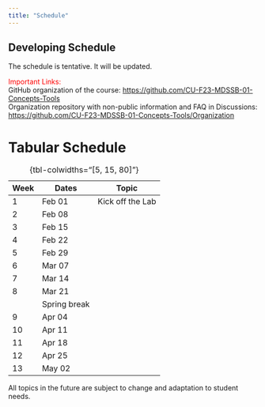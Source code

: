 ```yaml
---
title: "Schedule"
---
```


:::{.callout-important collapse=false appearance='default' icon=true}
## Developing Schedule
The schedule is tentative. It will be updated.

[Important Links:]{style='color:red;'}    
GitHub organization of the course: <https://github.com/CU-F23-MDSSB-01-Concepts-Tools>   
Organization repository with non-public information and FAQ in Discussions: <https://github.com/CU-F23-MDSSB-01-Concepts-Tools/Organization>
:::

# Tabular Schedule  {.unnumbered}

Week | Dates  | Topic                  | 
-----|--------|------------------------|
1    | Feb 01 | Kick off the Lab       |
2    | Feb 08 |                        |
3    | Feb 15 |                        |
4    | Feb 22 |                        |
5    | Feb 29 |                        |
6    | Mar 07 |                        |
7    | Mar 14 |                        |
8    | Mar 21 |                        |
     |        | Spring break           |
9    | Apr 04 |                        |
10   | Apr 11 |                        |
11   | Apr 18 |                        |
12   | Apr 25 |                        |
13   | May 02 |                        |

: {tbl-colwidths="[5, 15, 80]"}

:::{.callout-note collapse=false appearance='default' icon=true}
All topics in the future are subject to change and adaptation to student needs. 
:::



<!--   | Week | Date         | Time              | Room                            | What?                                               | -->
<!-- |:-----|:-------------|------------------:|:--------------------------------|:----------------------------------------------------| -->
<!-- | 1    | 2023-02-02   |   14:15 - 17:00   | IRC Sem. I                      | Introduction                                        | -->
<!-- | 2    | 2023-02-09   |   14:15 - 17:00   | IRC Sem. I                      | Topic and group formation                           | -->
<!-- | 3    | 2023-02-16   |   14:15 - 17:00   | IRC Sem. I                      | Student Proposal Presentations, Q&A                 | -->
<!-- | 4    | 2023-02-23   |   14:15 - 17:00   | IRC Sem. I                      | Student Proposal Presentations, Q&A                 | -->
<!-- | 5    | 2023-03-02   |   14:15 - 17:00   | MS Teams (in person on request) | Individual Sessions Instructor + Teams              |     -->
<!-- | 6    | 2023-03-09   |   14:15 - 17:00   | IRC Sem. I                      | Tutorial on collecting data (Scrape, API, SQL, ...) | -->
<!-- | 7    | 2023-03-16   |   14:15 - 17:00   | Individual meetings on request  | Please ask for an appointment!                      | -->
<!-- | 8    | 2023-03-23   | **15:45 - 18:30** | **East Hall 3**                 | Student Progress Presentations, Q&A                 | -->
<!-- | 9    | 2023-03-30   |   14:15 - 17:00   | IRC Sem. I                      | Student Progress Presentations, Q&A                 | -->
<!-- |      | Spring break |   14:15 - 17:00   |                                 |                                                     | -->
<!-- | 10   | 2023-04-13   |   14:15 - 17:00   | IRC Sem. I                      | Quarto tutorial, Student Progress Presentations     | -->
<!-- | 11   | 2023-04-20   |   14:15 - 17:00   | MS Teams (in person on request) | Individual Sessions Instructor + Teams (Times below)| -->
<!-- | 12   | 2023-04-27   |   14:15 - 17:00   | Individual meetings on request  | Please ask for an appointment!                      | -->
<!-- | 13   | 2023-05-04   |   14:15 - 17:00   | IRC Sem. I                      | Student Final Presentations                         | -->
<!-- | 14   | 2023-05-11   |   14:15 - 17:00   | IRC Sem. I                      | Student Final Presentations                         | -->





<!-- ## Past sessions -->

<!-- **Week 3: Student Proposal Presentations** -->

<!-- Time: 15 min. per project of 1 person, + 5 min. for each additional Team member -->

<!-- We have time for discussion after each presentation.  -->

<!-- - Team, course and project organization -->
<!-- - Team G: Jana Bensing (15 min) -->
<!-- - Team D: Aiman Alam, Niloufar Shokri (20 min) -->
<!-- - Team A: Leslie Magoronga, Nasim Maleki Farsani (20 min.) -->
<!-- - Team E: Modou Lamin Manjang, Sergey Polyarus (20 min.) -->
<!-- - Further team, course and project organization -->

<!-- **Week 4: Student Proposal Presentations** -->

<!-- Time: 15 min. per project of 1 person, + 5 min. for each additional Team member -->

<!-- We have time for discussion after each presentation.  -->

<!-- - Team B: Akshatha Akshatha, Doris Ameyaw (20 min.) -->
<!-- - Team C: Daria Markova, Suraj Karakulath (20 min.) -->
<!-- - Team F: Mohammed El Hmidi, Ishimwe Melyse (20 min.) -->
<!-- - Team H: Tapuwa Mhembere (15 min.) -->
<!-- - Team I: Husnain Dawood (15 min.) -->

<!-- **Week 5: Individual Session Team + Instructor** -->

<!-- Team appointments in the range 14:15-17:00.  -->

<!-- Time: minimally 15 min. per project of 1 person, + 5 min. for each additional Team members.  -->

<!-- See the times of your Team in the table below.  -->

<!-- **Beware:** On the instructors side it is a very tough time table, so it is important to try to be ready by the minute and prepare well what you want to show. The instructor will create a chat for all participants in MS Teams. We can meet there. You can start a meeting there at the exact time and the instructor will join as soon as possible. If you prefer to meet in-person just post a message in the chat before and come to IRC Seminar Room 1.  -->

<!-- Topics for the meeting: -->

<!-- - Anything project related coming from your side. You are encouraged to post topics in the chat before.  -->
<!-- - When the instructor sees the need for a particular topic, it will be posted in the chat before.  -->
<!-- - For the progress presentation: What could be the **learning focus** for the whole course? -->

<!-- **Week 6:** In IRC Seminar Room I -->

<!-- Hands-on tutorial on **collecting data** (SQL, API, html-Scraping, ...) -->

<!-- Material: Clone this repository and look at the Slidedeck `CollectingData.html` in [tutorials](tutorials). -->

<!-- **Week 7:** Individual meetings on request.  -->

<!-- **Week 8: Student Progress Presentations** 📢 **ROOM & TIME CHANGE: 🟥 15:45 - 18:00 East Hall 3 🟥** -->

<!-- See the [guidelines for the student presentations](PRESENTATIONS.md).  -->

<!-- Session 1 -->

<!-- - Team A: Leslie Magoronga, Nasim Maleki Farsani (20 min.) LEARNING: **Data transformation: Recency, Frequency, Monetary value** -->
<!-- - Team B: Akshatha Akshatha, Doris Ameyaw (20 min.) LEARNING: **Map visualization** -->

<!-- Session 2 -->

<!-- - Team C: Daria Markova, Suraj Karakulath (20 min.) LEARNING: **From server log data to user characteristics"" -->
<!-- - Team G: Jana Bensing (15 min) LEARNING: **Interpreting the confusion matrix** -->

<!-- **Week 9: Student Progress Presentations** -->

<!-- See the [guidelines for the student presentations](PRESENTATIONS.md).  -->

<!-- Session 1 -->

<!-- - Team D: Aiman Alam, Niloufar Shokri (20 min) LEARNING: **Extracting Features from time series** -->
<!-- - Team H: Tapuwa Mhembere, Mohammed El Hmidi (15 min.) LEARNING: **Aspects of dealing with missing values** -->

<!-- Session 2 -->

<!-- - Team E: Modou Lamin Manjang, Sergey Polyarus (20 min.) LEARNING: **Time series: ARIMA model** -->

